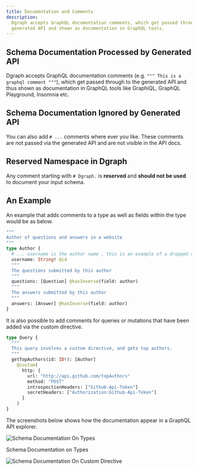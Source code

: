 ```yaml
---
title: Documentation and Comments
description:
  Dgraph accepts GraphQL documentation comments, which get passed through to the
  generated API and shown as documentation in GraphQL tools.
---
```


## Schema Documentation Processed by Generated API

Dgraph accepts GraphQL documentation comments (e.g.
`""" This is a graphql comment """`), which get passed through to the generated
API and thus shown as documentation in GraphQL tools like GraphiQL, GraphQL
Playground, Insomnia etc.

## Schema Documentation Ignored by Generated API

You can also add `# ...` comments where ever you like. These comments are not
passed via the generated API and are not visible in the API docs.

## Reserved Namespace in Dgraph

Any comment starting with `# Dgraph.` is **reserved** and **should not be used**
to document your input schema.

## An Example

An example that adds comments to a type as well as fields within the type would
be as below.

```graphql
"""
Author of questions and answers in a website
"""
type Author {
  # ... username is the author name , this is an example of a dropped comment
  username: String! @id
  """
  The questions submitted by this author
  """
  questions: [Question] @hasInverse(field: author)
  """
  The answers submitted by this author
  """
  answers: [Answer] @hasInverse(field: author)
}
```

It is also possible to add comments for queries or mutations that have been
added via the custom directive.

```graphql
type Query {
  """
  This query involves a custom directive, and gets top authors.
  """
  getTopAuthors(id: ID!): [Author]
    @custom(
      http: {
        url: "http://api.github.com/topAuthors"
        method: "POST"
        introspectionHeaders: ["Github-Api-Token"]
        secretHeaders: ["Authorization:Github-Api-Token"]
      }
    )
}
```

The screenshots below shows how the documentation appear in a GraphQL API
explorer.

![Schema Documentation On Types](/images/dgraph/graphql/authors1.png)

Schema Documentation on Types

![Schema Documentation On Custom Directive](/images/dgraph/graphql/CustomDirectiveDocumentation.png)
